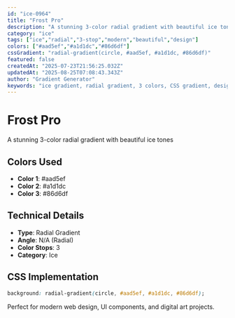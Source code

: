 ```yaml
---
id: "ice-0964"
title: "Frost Pro"
description: "A stunning 3-color radial gradient with beautiful ice tones"
category: "ice"
tags: ["ice","radial","3-stop","modern","beautiful","design"]
colors: ["#aad5ef","#a1d1dc","#86d6df"]
cssGradient: "radial-gradient(circle, #aad5ef, #a1d1dc, #86d6df)"
featured: false
createdAt: "2025-07-23T21:56:25.032Z"
updatedAt: "2025-08-25T07:08:43.343Z"
author: "Gradient Generator"
keywords: "ice gradient, radial gradient, 3 colors, CSS gradient, design, #aad5ef, #a1d1dc, #86d6df"
---
```


# Frost Pro

A stunning 3-color radial gradient with beautiful ice tones

## Colors Used
- **Color 1**: #aad5ef
- **Color 2**: #a1d1dc
- **Color 3**: #86d6df

## Technical Details
- **Type**: Radial Gradient
- **Angle**: N/A (Radial)
- **Color Stops**: 3
- **Category**: Ice

## CSS Implementation
```css
background: radial-gradient(circle, #aad5ef, #a1d1dc, #86d6df);
```

Perfect for modern web design, UI components, and digital art projects.
